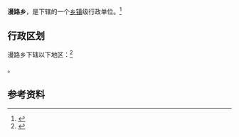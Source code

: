 {{中国乡级行政区|62/29/21/208/000}}

'''漫路乡'''，是{{PRC admin/fullname|62/29/21/208/000|3}}下辖的一个[[乡镇|乡镇]]级行政单位。<ref>{{PRC admin/ref sgc|{{PRC admin/parent|62/29/21/208/000}}}}</ref>

== 行政区划 ==

漫路乡下辖以下地区：<ref>{{PRC admin/ref sgc|62/29/21/208/000}}</ref>

{{PRC admin/children|62/29/21/208/000}}。

== 参考资料 ==

{{reflist}}

{{行政区划小作品}}
{{PRC admin/navcat|62/29/21/208/000}}